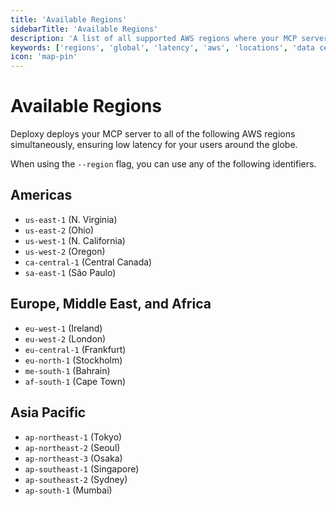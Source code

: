 ```yaml
---
title: 'Available Regions'
sidebarTitle: 'Available Regions'
description: 'A list of all supported AWS regions where your MCP server is deployed, ensuring low latency for your users around the globe.'
keywords: ['regions', 'global', 'latency', 'aws', 'locations', 'data centers']
icon: 'map-pin'
---
```


# Available Regions

Deploxy deploys your MCP server to all of the following AWS regions simultaneously, ensuring low latency for your users around the globe.

When using the `--region` flag, you can use any of the following identifiers.

## Americas
- `us-east-1` (N. Virginia)
- `us-east-2` (Ohio)
- `us-west-1` (N. California)
- `us-west-2` (Oregon)
- `ca-central-1` (Central Canada)
- `sa-east-1` (São Paulo)

## Europe, Middle East, and Africa
- `eu-west-1` (Ireland)
- `eu-west-2` (London)
- `eu-central-1` (Frankfurt)
- `eu-north-1` (Stockholm)
- `me-south-1` (Bahrain)
- `af-south-1` (Cape Town)

## Asia Pacific
- `ap-northeast-1` (Tokyo)
- `ap-northeast-2` (Seoul)
- `ap-northeast-3` (Osaka)
- `ap-southeast-1` (Singapore)
- `ap-southeast-2` (Sydney)
- `ap-south-1` (Mumbai)
